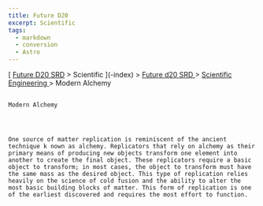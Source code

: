 ```yaml
---
title: Future D20
excerpt: Scientific
tags:
  - markdown
  - conversion
  - Astro
---
```







[
[Future D20 SRD]( / ) > Scientific
     ](-index)
     >
     [
      Future d20 SRD
     ](future-d20-srd-index)
     >
     [
      Scientific Engineering
     ](future-d20-srd-scientific-engineering-index)
     > Modern Alchemy
    




## 
    Modern Alchemy
   



    One source of matter replication is reminiscent of the ancient technique k nown as alchemy. Replicators that rely on alchemy as their primary means of producing new objects transform one element into another to create the final object. These replicators require a basic object to transform; in most cases, the object to transform must have the same mass as the desired object. This type of replication relies heavily on the science of cold fusion and the ability to alter the most basic building blocks of matter. This form of replication is one of the earliest discovered and requires the most effort to function.
   





